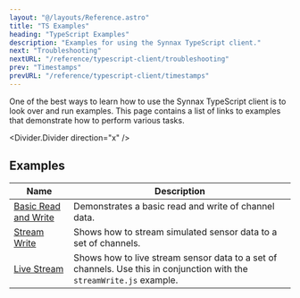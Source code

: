 ```yaml
---
layout: "@/layouts/Reference.astro"
title: "TS Examples"
heading: "TypeScript Examples"
description: "Examples for using the Synnax TypeScript client."
next: "Troubleshooting"
nextURL: "/reference/typescript-client/troubleshooting"
prev: "Timestamps"
prevURL: "/reference/typescript-client/timestamps"
---
```


One of the best ways to learn how to use the Synnax TypeScript client is to look
over and run examples. This page contains a list of links to examples that
demonstrate how to perform various tasks.

<Divider.Divider direction="x" />

## Examples

| Name | Description |
| ------ | ----------- |
| [Basic Read and Write](https://github.com/synnaxlabs/synnax/tree/main/client/ts/examples/node/basicReadWrite.js) | Demonstrates a basic read and write of channel data. |
| [Stream Write](https://github.com/synnaxlabs/synnax/tree/main/client/ts/examples/node/streamWrite.js) | Shows how to stream simulated sensor data to a set of channels. |
| [Live Stream](https://github.com/synnaxlabs/synnax/tree/main/client/ts/examples/node/liveStream.js) | Shows how to live stream sensor data to a set of channels. Use this in conjunction with the `streamWrite.js` example. |
